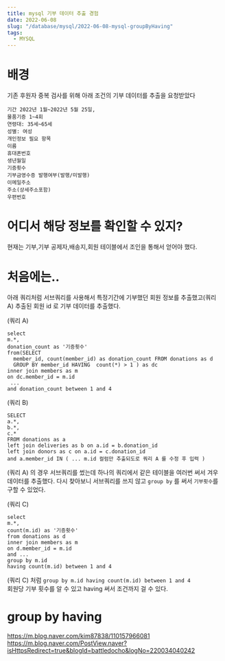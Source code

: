 ```yaml
---
title: mysql 기부 데이터 추출 경험
date: 2022-06-08
slug: "/database/mysql/2022-06-08-mysql-groupByHaving"
tags:
  - MYSQL
---
```



# 배경

기존 후원자 중복 검사를 위해 아래 조건의 기부 데이터를 추출을 요청받았다
```
기간 2022년 1월~2022년 5월 25일, 
물품기증 1~4회
연령대: 35세~65세
성별: 여성
개인정보 필요 항목
이름
휴대폰번호
생년월일
기증횟수
기부금영수증 발행여부(발행/미발행)
이메일주소
주소(상세주소포함)
우편번호
```

# 어디서 해당 정보를 확인할 수 있지?
현재는 기부,기부 공제자,배송지,회원 테이블에서 조인을 통해서 얻어야 했다.

# 처음에는..

아래 쿼리처럼 서브쿼리를 사용해서 
특정기간에 기부했던 회원 정보를 추출했고(쿼리 A)
추출된 회원 id 로 기부 데이터를 추출했다.


(쿼리 A)
```
select  
m.*, 
donation_count as '기증횟수'
from(SELECT 
  member_id, count(member_id) as donation_count FROM donations as d
  GROUP BY member_id HAVING  count(*) > 1 ) as dc
inner join members as m
on dc.member_id = m.id
 ...
and donation_count between 1 and 4
```
(쿼리 B)
```
SELECT
a.*,
b.*,
c.*
FROM donations as a
left join deliveries as b on a.id = b.donation_id
left join donors as c on a.id = c.donation_id
and a.member_id IN ( ... m.id 컬럼만 추출되도로 쿼리 A 를 수정 후 입력 )

```

(쿼리 A) 의 경우 서브쿼리를 썼는데 하나의 쿼리에서 같은 테이블을 여러번 써서 겨우 데이터를 추출했다.
다시 찾아보니 서브쿼리를 쓰지 않고 `group by` 를 써서  `기부횟수`를 구할 수 있었다.

(쿼리 C)
```
select
m.*,
count(m.id) as '기증횟수'
from donations as d
inner join members as m
on d.member_id = m.id
and ...
group by m.id
having count(m.id) between 1 and 4
```
(쿼리 C) 처럼 `group by m.id having count(m.id) between 1 and 4`  
회원당 기부 횟수를 알 수 있고 having 써서 조건까지 걸 수 있다.



# group by having
https://m.blog.naver.com/kim87838/110157966081
https://m.blog.naver.com/PostView.naver?isHttpsRedirect=true&blogId=battledocho&logNo=220034040242
